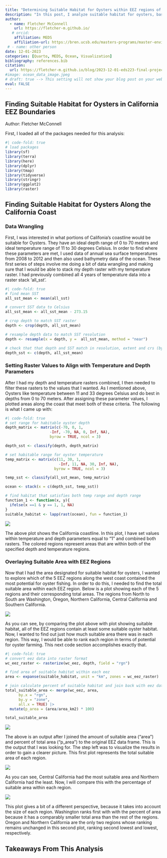 ```yaml
---
title: "Determining Suitable Habitat for Oysters within EEZ regions of California"
description: "In this post, I analyze suitable habitat for oysters, based on temperature and depth parameters. I then find the amount of area within California EEZ regions that meets these requirements"
author:
  - name: Fletcher McConnell
    url: https://fletcher-m.github.io/
   # orcid:
    affiliation: MEDS
    affiliation-url: https://bren.ucsb.edu/masters-programs/master-environmental-data-science/academics-meds
 # - name: other person
date: 12-01-2023
categories: [Quarto, MEDS, Ocean, Visualization]
bibliography: references.bib
citation:
  url: https://fletcher-m.github.io/blog/2023-12-01-eds223-final-project/
#image: ocean_data_image.jpeg
# draft: true --> This setting will not show your blog post on your website but you can still see from url
eval: FALSE
---
```


## Finding Suitable Habitat for Oysters in California EEZ Boundaries

Author: Fletcher McConnell

First, I loaded all of the packages needed for this analysis:

```r
#| code-fold: true
# load packages
library(sf)
library(terra)
library(here)
library(dplyr)
library(tmap)
library(tidyverse)
library(stringr)
library(ggplot2)
library(raster)
```

## Finding Suitable Habitat for Oysters Along the California Coast

### Data Wrangling

First, I was interested in what portions of Califonia's coastline would be suitable for Oysters. They have an ideal depth range of 0 to 70 meters and ideal temperature range of 11 to 30 degrees Celsius. In order to find where these parameters are met, I used data of annual sea surface temperatures from 2008 to 2012 and then also used bathymetry data of the ocean. These first series of steps involve me doing a bit of data wrangling and making sure that I would be able to stack my depth raster with my temperature raster. I had previously combined all 4 years of temperature data into a raster stack 'all_sst'.

```r
#| code-fold: true
# find mean SST
all_sst_mean <- mean(all_sst)

# convert SST data to Celsius
all_sst_mean <- all_sst_mean - 273.15

# crop depth to match SST raster
depth <- crop(depth, all_sst_mean)

# resample depth data to match SST resolution
depth <- resample(x = depth, y =  all_sst_mean, method = "near")

# check that that depth and SST match in resolution, extent and crs (by stacking them)
depth_sst <- c(depth, all_sst_mean)

```

### Setting Raster Values to Align with Temperature and Depth Parameters

After I had my depth and temperature rasters combined, I then needed to filter these rasters to the values that I wanted. As I mentioned above, Oysters like temperature between 11 and 33 degrees Celsius and do best in depths from 0 to 70 meters. After assigning these parameter values, I plotted areas along the coast that meet both of these criteria. The following is what I came up with:

```r
#| code-fold: true
# set range for habitable oyster depth
depth_matrix <- matrix(c(-70, 0, 1,
                    -Inf, -70, NA, 0, Inf, NA),
                    byrow = TRUE, ncol = 3)

depth_sst <- classify(depth, depth_matrix)

# set habitable range for oyster temperature
temp_matrix <- matrix(c(11, 30, 1,
                        -Inf, 11, NA, 30, Inf, NA),
                      byrow = TRUE, ncol = 3)

temp_sst <- classify(all_sst_mean, temp_matrix)

ocean <- stack(x = c(depth_sst, temp_sst))

# find habitat that satisfies both temp range and depth range
function_1 <- function(x, y){
  ifelse(x ==1 & y == 1, 1, NA)
}
suitable_habitat <- lapp(rast(ocean), fun = function_1)
```

![](temp_depth.png)

The above plot shows the California coastline. In this plot, I have set values within temperature and depth parameters equal to "1" and combined both rasters. The colored regions represent areas that are within both of the specified depth and temperature regions.

### Overlaying Suitable Area with EEZ Regions

Now that I had the area designated for suitable habitat for oysters, I wanted to explore which of the 5 EEZ regions along the west coast contained the most potential for oyster fishing. In order to do this, I needed to find the total suitable area within each EEZ region. Below is a plot showing each of the 5 regions and their corresponding total areas. The regions from North to South are Washington, Oregon, Northern California, Central California and Southern California.

![](eez_regions.png)

As you can see, by comparing the plot above with plot showing suitable habitat, all of the EEZ regions contain at least some suitable oyster habitat. Now, I wanted to find out just how much suitable area there was in each region. This way, I would be able to rank each region in terms of potential for oyster farming. This next code section accomplishes exactly that.

```r
#| code-fold: true
# convert eez data into raster format
wc_eez_raster <- rasterize(wc_eez, depth, field = "rgn")

# find area of suitable habitat within each eez
area <- expanse(suitable_habitat, unit = "km", zones = wc_eez_raster)

# join calculate percent of suitable habitat and join back with eez data
total_suitable_area <- merge(wc_eez, area,
      by.x = "rgn",
      by.y = "zone",
      all.x = TRUE) |> 
  mutate(p_area = (area/area_km2) * 100)

total_suitable_area
```

![](images/area_output.png)

The above is an output after I joined the amount of suitable area ("area") and percent of total area ("p_area") to the original EEZ data frame. This is the output that I was looking for. The step left was to visualize the results in order to gain a clearer picture. This first plot represents the total suitable area of each region.

![](images/eez_area.png)

As you can see, Central California had the most suitable area and Northern California had the least. Now, I will compare this with the percentage of suitable area within each region.

![](images/eez_percent-01.png)

This plot gives a bit of a different perspective, because it takes into account the size of each region. Washington ranks first with with the percent of area because it has a comparably smaller total area than the rest of the regions. Oregon and Northern California are the only two regions whose ranking remains unchanged in this second plot, ranking second lowest and lowest, respectively.

## Takeaways From This Analysis

##   
